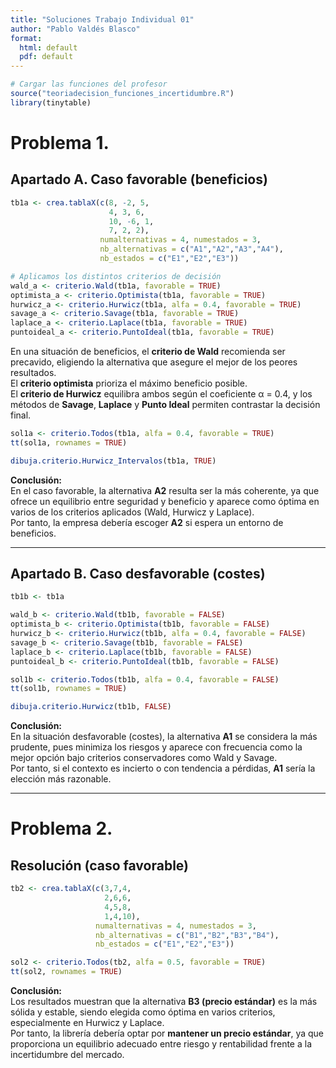 ```yaml
---
title: "Soluciones Trabajo Individual 01"
author: "Pablo Valdés Blasco"
format:
  html: default
  pdf: default
---
```


```r
# Cargar las funciones del profesor
source("teoriadecision_funciones_incertidumbre.R")
library(tinytable)
```

# Problema 1. 

## Apartado A. Caso favorable (beneficios)

```r
tb1a <- crea.tablaX(c(8, -2, 5,
                      4, 3, 6,
                      10, -6, 1,
                      7, 2, 2),
                    numalternativas = 4, numestados = 3,
                    nb_alternativas = c("A1","A2","A3","A4"),
                    nb_estados = c("E1","E2","E3"))

# Aplicamos los distintos criterios de decisión
wald_a <- criterio.Wald(tb1a, favorable = TRUE)
optimista_a <- criterio.Optimista(tb1a, favorable = TRUE)
hurwicz_a <- criterio.Hurwicz(tb1a, alfa = 0.4, favorable = TRUE)
savage_a <- criterio.Savage(tb1a, favorable = TRUE)
laplace_a <- criterio.Laplace(tb1a, favorable = TRUE)
puntoideal_a <- criterio.PuntoIdeal(tb1a, favorable = TRUE)
```

En una situación de beneficios, el **criterio de Wald** recomienda ser precavido, eligiendo la alternativa que asegure el mejor de los peores resultados.  
El **criterio optimista** prioriza el máximo beneficio posible.  
El **criterio de Hurwicz** equilibra ambos según el coeficiente α = 0.4, y los métodos de **Savage**, **Laplace** y **Punto Ideal** permiten contrastar la decisión final.  

```r
sol1a <- criterio.Todos(tb1a, alfa = 0.4, favorable = TRUE)
tt(sol1a, rownames = TRUE)
```

```r
dibuja.criterio.Hurwicz_Intervalos(tb1a, TRUE)
```

**Conclusión:**  
En el caso favorable, la alternativa **A2** resulta ser la más coherente, ya que ofrece un equilibrio entre seguridad y beneficio y aparece como óptima en varios de los criterios aplicados (Wald, Hurwicz y Laplace).  
Por tanto, la empresa debería escoger **A2** si espera un entorno de beneficios.  

---

## Apartado B. Caso desfavorable (costes)

```r
tb1b <- tb1a

wald_b <- criterio.Wald(tb1b, favorable = FALSE)
optimista_b <- criterio.Optimista(tb1b, favorable = FALSE)
hurwicz_b <- criterio.Hurwicz(tb1b, alfa = 0.4, favorable = FALSE)
savage_b <- criterio.Savage(tb1b, favorable = FALSE)
laplace_b <- criterio.Laplace(tb1b, favorable = FALSE)
puntoideal_b <- criterio.PuntoIdeal(tb1b, favorable = FALSE)

sol1b <- criterio.Todos(tb1b, alfa = 0.4, favorable = FALSE)
tt(sol1b, rownames = TRUE)
```

```r
dibuja.criterio.Hurwicz(tb1b, FALSE)
```

**Conclusión:**  
En la situación desfavorable (costes), la alternativa **A1** se considera la más prudente, pues minimiza los riesgos y aparece con frecuencia como la mejor opción bajo criterios conservadores como Wald y Savage.  
Por tanto, si el contexto es incierto o con tendencia a pérdidas, **A1** sería la elección más razonable.  

---

# Problema 2.

## Resolución (caso favorable)

```r
tb2 <- crea.tablaX(c(3,7,4,
                     2,6,6,
                     4,5,8,
                     1,4,10),
                   numalternativas = 4, numestados = 3,
                   nb_alternativas = c("B1","B2","B3","B4"),
                   nb_estados = c("E1","E2","E3"))

sol2 <- criterio.Todos(tb2, alfa = 0.5, favorable = TRUE)
tt(sol2, rownames = TRUE)
```

**Conclusión:**  
Los resultados muestran que la alternativa **B3 (precio estándar)** es la más sólida y estable, siendo elegida como óptima en varios criterios, especialmente en Hurwicz y Laplace.  
Por tanto, la librería debería optar por **mantener un precio estándar**, ya que proporciona un equilibrio adecuado entre riesgo y rentabilidad frente a la incertidumbre del mercado.
